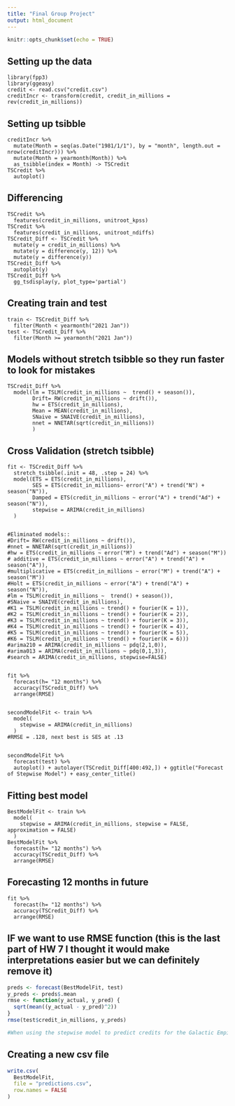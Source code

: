 ```yaml
---
title: "Final Group Project"
output: html_document
---
```


```r
knitr::opts_chunk$set(echo = TRUE)
```

## Setting up the data

```r-
library(fpp3)
library(ggeasy)
credit <- read.csv("credit.csv")
creditIncr <- transform(credit, credit_in_millions = rev(credit_in_millions))
```

## Setting up tsibble

```r-
creditIncr %>% 
  mutate(Month = seq(as.Date("1981/1/1"), by = "month", length.out = nrow(creditIncr))) %>%
  mutate(Month = yearmonth(Month)) %>% 
  as_tsibble(index = Month) -> TSCredit
TSCredit %>% 
  autoplot()
```

## Differencing

```r-
TSCredit %>%
  features(credit_in_millions, unitroot_kpss)
TSCredit %>%
  features(credit_in_millions, unitroot_ndiffs)
TSCredit_Diff <- TSCredit %>%
  mutate(y = credit_in_millions) %>% 
  mutate(y = difference(y, 12)) %>% 
  mutate(y = difference(y))
TSCredit_Diff %>% 
  autoplot(y)
TSCredit_Diff %>% 
  gg_tsdisplay(y, plot_type='partial')
```

## Creating train and test

```r-
train <- TSCredit_Diff %>% 
  filter(Month < yearmonth("2021 Jan"))
test <- TSCredit_Diff %>% 
  filter(Month >= yearmonth("2021 Jan"))
```

## Models without stretch tsibble so they run faster to look for mistakes

```r-
TSCredit_Diff %>% 
  model(lm = TSLM(credit_in_millions ~  trend() + season()),
        Drift= RW(credit_in_millions ~ drift()),
        hw = ETS(credit_in_millions),
        Mean = MEAN(credit_in_millions),
        SNaive = SNAIVE(credit_in_millions),
        nnet = NNETAR(sqrt(credit_in_millions))
        )
```

## Cross Validation (stretch tsibble)

```r-
fit <- TSCredit_Diff %>% 
  stretch_tsibble(.init = 48, .step = 24) %>% 
  model(ETS = ETS(credit_in_millions),
        SES = ETS(credit_in_millions~ error("A") + trend("N") + season("N")),
        Damped = ETS(credit_in_millions ~ error("A") + trend("Ad") + season("N")),
        stepwise = ARIMA(credit_in_millions)
  )


#Eliminated models::
#Drift= RW(credit_in_millions ~ drift()),
#nnet = NNETAR(sqrt(credit_in_millions))
#hw = ETS(credit_in_millions ~ error("M") + trend("Ad") + season("M"))
# additive = ETS(credit_in_millions ~ error("A") + trend("A") + season("A")),
#multiplicative = ETS(credit_in_millions ~ error("M") + trend("A") + season("M"))
#Holt = ETS(credit_in_millions ~ error("A") + trend("A") + season("N")),
#lm = TSLM(credit_in_millions ~  trend() + season()),
#SNaive = SNAIVE(credit_in_millions),
#K1 = TSLM(credit_in_millions ~ trend() + fourier(K = 1)), 
#K2 = TSLM(credit_in_millions ~ trend() + fourier(K = 2)),
#K3 = TSLM(credit_in_millions ~ trend() + fourier(K = 3)),
#K4 = TSLM(credit_in_millions ~ trend() + fourier(K = 4)),
#K5 = TSLM(credit_in_millions ~ trend() + fourier(K = 5)),
#K6 = TSLM(credit_in_millions ~ trend() + fourier(K = 6)))
#arima210 = ARIMA(credit_in_millions ~ pdq(2,1,0)),
#arima013 = ARIMA(credit_in_millions ~ pdq(0,1,3)),
#search = ARIMA(credit_in_millions, stepwise=FALSE)

 
fit %>% 
  forecast(h= "12 months") %>% 
  accuracy(TSCredit_Diff) %>% 
  arrange(RMSE)


secondModelFit <- train %>% 
  model(
    stepwise = ARIMA(credit_in_millions)
  )
#RMSE = .128, next best is SES at .13


secondModelFit %>% 
  forecast(test) %>% 
  autoplot() + autolayer(TSCredit_Diff[400:492,]) + ggtitle("Forecast of Stepwise Model") + easy_center_title()

```

## Fitting best model

```r-
BestModelFit <- train %>% 
  model(
    stepwise = ARIMA(credit_in_millions, stepwise = FALSE, approximation = FALSE)
  )
BestModelFit %>% 
  forecast(h= "12 months") %>% 
  accuracy(TSCredit_Diff) %>% 
  arrange(RMSE)
```

## Forecasting 12 months in future

```r-
fit %>% 
  forecast(h= "12 months") %>% 
  accuracy(TSCredit_Diff) %>% 
  arrange(RMSE)
```

## IF we want to use RMSE function (this is the last part of HW 7 I thought it would make interpretations easier but we can definitely remove it)

```r
preds <- forecast(BestModelFit, test)
y_preds <- preds$.mean
rmse <- function(y_actual, y_pred) {
  sqrt(mean((y_actual - y_pred)^2))
}
rmse(test$credit_in_millions, y_preds)

#When using the stepwise model to predict credits for the Galactic Empire for the next 12 months, the typical miss we expect is about 0.09 credits. 
```

## Creating a new csv file

```r
write.csv(
  BestModelFit,
  file = "predictions.csv",
  row.names = FALSE
)
```

